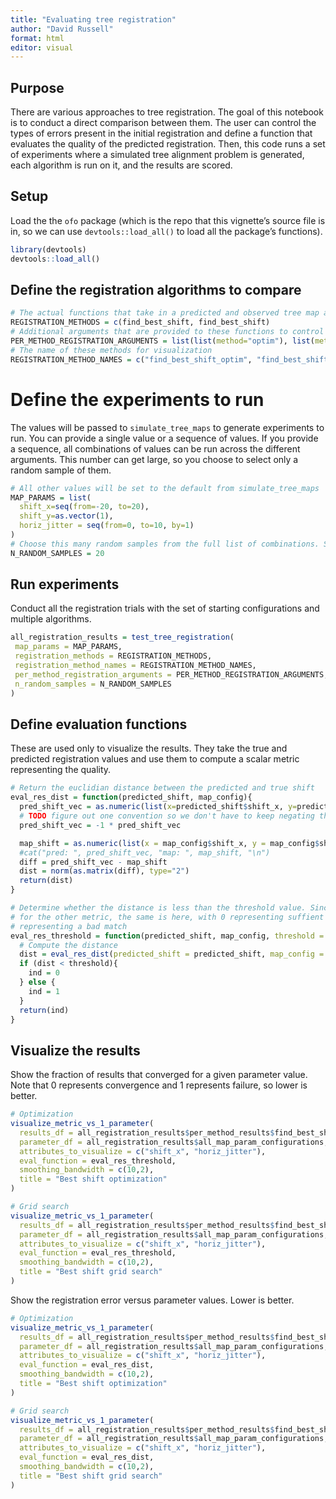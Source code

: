 ```yaml
---
title: "Evaluating tree registration"
author: "David Russell"
format: html
editor: visual
---
```


## Purpose

There are various approaches to tree registration. The goal of this notebook is to conduct a direct comparison between them. The user can control the types of errors present in the initial registration and define a function that evaluates the quality of the predicted registration. Then, this code runs a set of experiments where a simulated tree alignment problem is generated, each algorithm is run on it, and the results are scored.

## Setup

Load the the `ofo` package (which is the repo that this vignette's source file is in, so we can use `devtools::load_all()` to load all the package's functions).

```r
library(devtools)
devtools::load_all()
```

## Define the registration algorithms to compare

```r
# The actual functions that take in a predicted and observed tree map and output a transform between them
REGISTRATION_METHODS = c(find_best_shift, find_best_shift)
# Additional arguments that are provided to these functions to control their behavior
PER_METHOD_REGISTRATION_ARGUMENTS = list(list(method="optim"), list(method="grid"))
# The name of these methods for visualization
REGISTRATION_METHOD_NAMES = c("find_best_shift_optim", "find_best_shift_grid")
```

# Define the experiments to run

The values will be passed to `simulate_tree_maps` to generate experiments to run. You can provide a single value or a sequence of values. If you provide a sequence, all combinations of values can be run across the different arguments. This number can get large, so you choose to select only a random sample of them.

```r
# All other values will be set to the default from simulate_tree_maps
MAP_PARAMS = list(
  shift_x=seq(from=-20, to=20),
  shift_y=as.vector(1),
  horiz_jitter = seq(from=0, to=10, by=1)
)
# Choose this many random samples from the full list of combinations. Set to NULL to use all combinations.
N_RANDOM_SAMPLES = 20
```

## Run experiments

Conduct all the registration trials with the set of starting configurations and multiple algorithms.

```r
all_registration_results = test_tree_registration(
 map_params = MAP_PARAMS,
 registration_methods = REGISTRATION_METHODS,
 registration_method_names = REGISTRATION_METHOD_NAMES,
 per_method_registration_arguments = PER_METHOD_REGISTRATION_ARGUMENTS,
 n_random_samples = N_RANDOM_SAMPLES
)
```

## Define evaluation functions

These are used only to visualize the results. They take the true and predicted registration values and use them to compute a scalar metric representing the quality.

```r
# Return the euclidian distance between the predicted and true shift
eval_res_dist = function(predicted_shift, map_config){
  pred_shift_vec = as.numeric(list(x=predicted_shift$shift_x, y=predicted_shift$shift_y))
  # TODO figure out one convention so we don't have to keep negating this
  pred_shift_vec = -1 * pred_shift_vec

  map_shift = as.numeric(list(x = map_config$shift_x, y = map_config$shift_y))
  #cat("pred: ", pred_shift_vec, "map: ", map_shift, "\n")
  diff = pred_shift_vec - map_shift
  dist = norm(as.matrix(diff), type="2")
  return(dist)
}

# Determine whether the distance is less than the threshold value. Since lower is better
# for the other metric, the same is here, with 0 representing suffient registration and 1
# representing a bad match 
eval_res_threshold = function(predicted_shift, map_config, threshold = 3){
  # Compute the distance
  dist = eval_res_dist(predicted_shift = predicted_shift, map_config = map_config)
  if (dist < threshold){
    ind = 0
  } else {
    ind = 1
  }
  return(ind)
}
```

## Visualize the results

Show the fraction of results that converged for a given parameter value. Note that 0 represents convergence and 1 represents failure, so lower is better.

```r
# Optimization
visualize_metric_vs_1_parameter(
  results_df = all_registration_results$per_method_results$find_best_shift_optim,
  parameter_df = all_registration_results$all_map_param_configurations,
  attributes_to_visualize = c("shift_x", "horiz_jitter"),
  eval_function = eval_res_threshold,
  smoothing_bandwidth = c(10,2),
  title = "Best shift optimization"
)

# Grid search
visualize_metric_vs_1_parameter(
  results_df = all_registration_results$per_method_results$find_best_shift_grid,
  parameter_df = all_registration_results$all_map_param_configurations,
  attributes_to_visualize = c("shift_x", "horiz_jitter"),
  eval_function = eval_res_threshold,
  smoothing_bandwidth = c(10,2),
  title = "Best shift grid search"
)
```

Show the registration error versus parameter values. Lower is better.

```r
# Optimization
visualize_metric_vs_1_parameter(
  results_df = all_registration_results$per_method_results$find_best_shift_optim,
  parameter_df = all_registration_results$all_map_param_configurations,
  attributes_to_visualize = c("shift_x", "horiz_jitter"),
  eval_function = eval_res_dist,
  smoothing_bandwidth = c(10,2),
  title = "Best shift optimization"
)

# Grid search
visualize_metric_vs_1_parameter(
  results_df = all_registration_results$per_method_results$find_best_shift_grid,
  parameter_df = all_registration_results$all_map_param_configurations,
  attributes_to_visualize = c("shift_x", "horiz_jitter"),
  eval_function = eval_res_dist,
  smoothing_bandwidth = c(10,2),
  title = "Best shift grid search"
)
```
